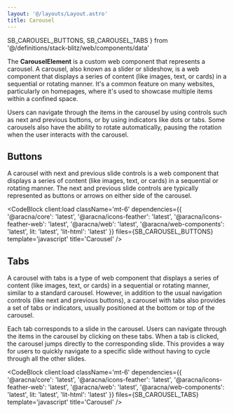 ```yaml
---
layout: '@/layouts/Layout.astro'
title: Carousel
---
```


  SB_CAROUSEL_BUTTONS,
  SB_CAROUSEL_TABS
} from '@/definitions/stack-blitz/web/components/data'

The **CarouselElement** is a custom web component that represents a carousel. A carousel, also known as a slider or slideshow, is a web component that displays a series of content (like images, text, or cards) in a sequential or rotating manner. It's a common feature on many websites, particularly on homepages, where it's used to showcase multiple items within a confined space.

Users can navigate through the items in the carousel by using controls such as next and previous buttons, or by using indicators like dots or tabs. Some carousels also have the ability to rotate automatically, pausing the rotation when the user interacts with the carousel.

<CarouselComponentBlock client:load type='buttons' />

## Buttons

A carousel with next and previous slide controls is a web component that displays a series of content (like images, text, or cards) in a sequential or rotating manner. The next and previous slide controls are typically represented as buttons or arrows on either side of the carousel.

<CodeBlock
  client:load
  className='mt-6'
  dependencies={{
    '@aracna/core': 'latest',
    '@aracna/icons-feather': 'latest',
    '@aracna/icons-feather-web': 'latest',
    '@aracna/web': 'latest',
    '@aracna/web-components': 'latest',
    lit: 'latest',
    'lit-html': 'latest'
  }}
  files={SB_CAROUSEL_BUTTONS}
  template='javascript'
  title='Carousel'
/>

## Tabs

A carousel with tabs is a type of web component that displays a series of content (like images, text, or cards) in a sequential or rotating manner, similar to a standard carousel. However, in addition to the usual navigation controls (like next and previous buttons), a carousel with tabs also provides a set of tabs or indicators, usually positioned at the bottom or top of the carousel.

Each tab corresponds to a slide in the carousel. Users can navigate through the items in the carousel by clicking on these tabs. When a tab is clicked, the carousel jumps directly to the corresponding slide. This provides a way for users to quickly navigate to a specific slide without having to cycle through all the other slides.

<CodeBlock
  client:load
  className='mt-6'
  dependencies={{
    '@aracna/core': 'latest',
    '@aracna/icons-feather': 'latest',
    '@aracna/icons-feather-web': 'latest',
    '@aracna/web': 'latest',
    '@aracna/web-components': 'latest',
    lit: 'latest',
    'lit-html': 'latest'
  }}
  files={SB_CAROUSEL_TABS}
  template='javascript'
  title='Carousel'
/>
